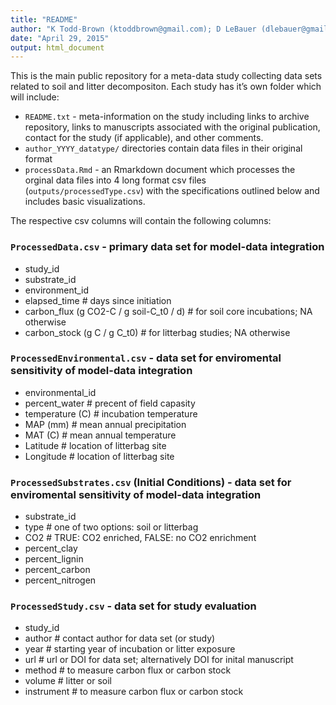 ```yaml
---
title: "README"
author: "K Todd-Brown (ktoddbrown@gmail.com); D LeBauer (dlebauer@gmail.com)"
date: "April 29, 2015"
output: html_document
---
```


This is the main public repository for a meta-data study collecting data sets related to soil and litter decompositon. Each study has it's own folder which will include:

* `README.txt` - meta-information on the study including links to archive repository, links to manuscripts associated with the original publication, contact for the study (if applicable), and other comments.
* `author_YYYY_datatype/` directories contain data files in their original format
* `processData.Rmd` - an Rmarkdown document which processes the orginal data files into 4 long format csv files (`outputs/processedType.csv`) with the specifications outlined below and includes basic visualizations.

The respective csv columns will contain the following columns:

### `ProcessedData.csv` - primary data set for model-data integration

* study_id
* substrate_id
* environment_id
* elapsed_time # days since initiation
* carbon_flux (g CO2-C / g soil-C_t0 / d) # for soil core incubations; NA otherwise
* carbon_stock (g C / g C_t0) # for litterbag studies; NA otherwise

### `ProcessedEnvironmental.csv` - data set for enviromental sensitivity of model-data integration

* environmental_id
* percent_water # precent of field capasity
* temperature (C) # incubation temperature
* MAP (mm) # mean annual precipitation
* MAT (C) # mean annual temperature
* Latitude # location of litterbag site
* Longitude # location of litterbag site

### `ProcessedSubstrates.csv` (Initial Conditions) - data set for enviromental sensitivity of model-data integration

* substrate_id
* type # one of two options: soil or litterbag
* CO2 # TRUE: CO2 enriched, FALSE: no CO2 enrichment
* percent_clay
* percent_lignin
* percent_carbon
* percent_nitrogen

### `ProcessedStudy.csv` - data set for study evaluation

* study_id
* author # contact author for data set (or study)
* year # starting year of incubation or litter exposure
* url # url or DOI for data set; alternatively DOI for inital manuscript
* method # to measure carbon flux or carbon stock
* volume # litter or soil
* instrument # to measure carbon flux or carbon stock


